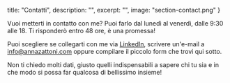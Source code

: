   title: "Contatti",
  description: "",
  excerpt: "",
  image: "section-contact.png"
}

Vuoi metterti in contatto con me? Puoi farlo dal lunedì al venerdì, dalle 9:30 alle 18. Ti risponderò entro 48 ore, è una promessa!

Puoi scegliere se collegarti con me via [LinkedIn](https://www.linkedin.com/in/zattonianna), scrivere un'e-mail a [info@annazattoni.com](mailto:info@annazattoni.com) oppure compilare il piccolo form che trovi qui sotto.

Non ti chiedo molti dati, giusto quelli indispensabili a sapere chi tu sia e in che modo si possa far qualcosa di bellissimo insieme!

<contactform />
